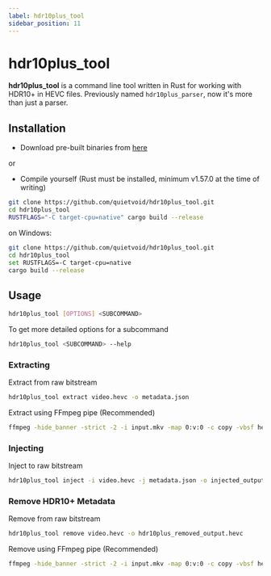 ```yaml
---
label: hdr10plus_tool
sidebar_position: 11
---
```


# hdr10plus_tool

**hdr10plus_tool** is a command line tool written in Rust for working with HDR10+ in HEVC files. Previously named ``hdr10plus_parser``, now it's more than just a parser.



## Installation

- Download pre-built binaries from [here](https://github.com/quietvoid/hdr10plus_tool/releases)

or
- Compile yourself (Rust must be installed, minimum v1.57.0 at the time of writing)

```bash
git clone https://github.com/quietvoid/hdr10plus_tool.git
cd hdr10plus_tool
RUSTFLAGS="-C target-cpu=native" cargo build --release
```

on Windows:
```bash
git clone https://github.com/quietvoid/hdr10plus_tool.git
cd hdr10plus_tool
set RUSTFLAGS=-C target-cpu=native 
cargo build --release
```



## Usage

```bash
hdr10plus_tool [OPTIONS] <SUBCOMMAND>
```

To get more detailed options for a subcommand

```bash
hdr10plus_tool <SUBCOMMAND> --help
```

### Extracting

Extract from raw bitstream
```bash
hdr10plus_tool extract video.hevc -o metadata.json
```

Extract using FFmpeg pipe (Recommended)
```bash
ffmpeg -hide_banner -strict -2 -i input.mkv -map 0:v:0 -c copy -vbsf hevc_mp4toannexb -f hevc - | hdr10plus_tool extract -o metadata.json -
```

### Injecting

Inject to raw bitstream
```bash
hdr10plus_tool inject -i video.hevc -j metadata.json -o injected_output.hevc
```

### Remove HDR10+ Metadata

Remove from raw bitstream
```bash
hdr10plus_tool remove video.hevc -o hdr10plus_removed_output.hevc
```

Remove using FFmpeg pipe (Recommended)
```bash
ffmpeg -hide_banner -strict -2 -i input.mkv -map 0:v:0 -c copy -vbsf hevc_mp4toannexb -f hevc - | hdr10plus_tool remove -
```